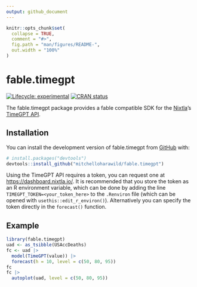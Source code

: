 ```yaml
---
output: github_document
---
```


<!-- README.md is generated from README.Rmd. Please edit that file -->

```r
knitr::opts_chunk$set(
  collapse = TRUE,
  comment = "#>",
  fig.path = "man/figures/README-",
  out.width = "100%"
)
```

# fable.timegpt

<!-- badges: start -->
[![Lifecycle: experimental](https://img.shields.io/badge/lifecycle-experimental-orange.svg)](https://lifecycle.r-lib.org/articles/stages.html#experimental)
[![CRAN status](https://www.r-pkg.org/badges/version/fable.timegpt)](https://CRAN.R-project.org/package=fable.timegpt)
<!-- badges: end -->

The fable.timegpt package provides a fable compatible SDK for the [Nixtla](https://www.nixtla.io/)'s [TimeGPT API](https://docs.nixtla.io/).

## Installation

You can install the development version of fable.timegpt from [GitHub](https://github.com/) with:

``` r
# install.packages("devtools")
devtools::install_github("mitchelloharawild/fable.timegpt")
```

Using the TimeGPT API requires a token, you can request one at <https://dashboard.nixtla.io/>. It is recommended that you store the token as an R environment variable, which can be done by adding the line `TIMEGPT_TOKEN=<your_token_here>` to the `.Renviron` file (which can be opened with `usethis::edit_r_environ()`). Alternatively you can specify the token directly in the `forecast()` function.

## Example

```r
library(fable.timegpt)
uad <- as_tsibble(USAccDeaths)
fc <- uad |> 
  model(TimeGPT(value)) |> 
  forecast(h = 10, level = c(50, 80, 95))
fc
fc |> 
  autoplot(uad, level = c(50, 80, 95))
```

